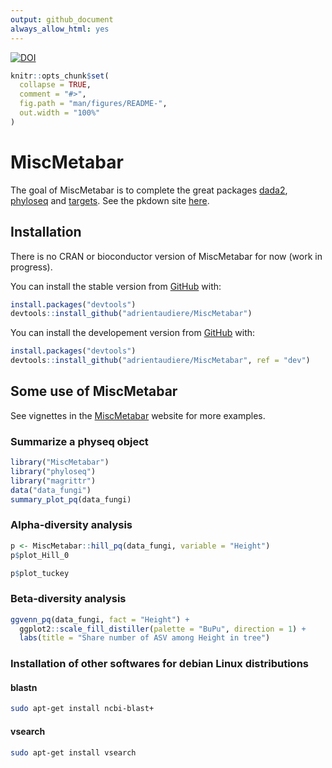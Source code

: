 ```yaml
---
output: github_document
always_allow_html: yes
---
```


<a href="https://zenodo.org/badge/latestdoi/268765075"><img src="https://zenodo.org/badge/268765075.svg" alt="DOI"></a>

<!-- README.md is generated from README.Rmd. Please edit that file -->
<!-- devtools::build_readme() -->

```r
knitr::opts_chunk$set(
  collapse = TRUE,
  comment = "#>",
  fig.path = "man/figures/README-",
  out.width = "100%"
)
```

# MiscMetabar

The goal of MiscMetabar is to complete the great packages [dada2](https://benjjneb.github.io/dada2/index.html), [phyloseq](https://joey711.github.io/phyloseq/) and [targets](https://books.ropensci.org/targets/). 
See the pkdown site [here](https://adrientaudiere.github.io/MiscMetabar/).

## Installation

There is no CRAN or bioconductor version of MiscMetabar for now (work in progress).

You can install the stable version from [GitHub](https://github.com/) with:

```r
install.packages("devtools")
devtools::install_github("adrientaudiere/MiscMetabar")
```

You can install the developement version from [GitHub](https://github.com/) with:

```r
install.packages("devtools")
devtools::install_github("adrientaudiere/MiscMetabar", ref = "dev")
```

## Some use of MiscMetabar

See vignettes in the [MiscMetabar](https://adrientaudiere.github.io/MiscMetabar/) website for more examples.


### Summarize a physeq object

```r
library("MiscMetabar")
library("phyloseq")
library("magrittr")
data("data_fungi")
summary_plot_pq(data_fungi)
```

### Alpha-diversity analysis

```r
p <- MiscMetabar::hill_pq(data_fungi, variable = "Height")
p$plot_Hill_0
```

```r
p$plot_tuckey
```

### Beta-diversity analysis

```r
ggvenn_pq(data_fungi, fact = "Height") +
  ggplot2::scale_fill_distiller(palette = "BuPu", direction = 1) +
  labs(title = "Share number of ASV among Height in tree")
```

### Installation of other softwares for debian Linux distributions

#### blastn

```sh
sudo apt-get install ncbi-blast+
```

#### vsearch

```sh
sudo apt-get install vsearch
```
